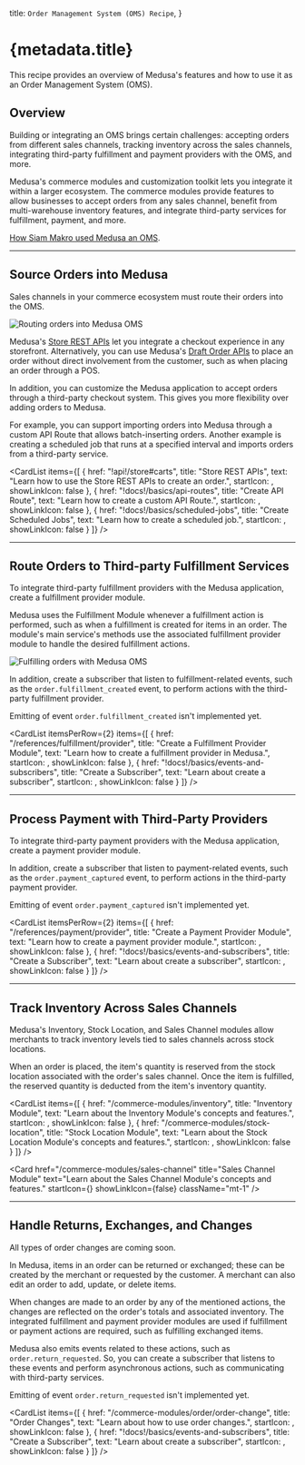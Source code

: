 
  title: `Order Management System (OMS) Recipe`,
}

# {metadata.title}

This recipe provides an overview of Medusa's features and how to use it as an Order Management System (OMS).

## Overview

Building or integrating an OMS brings certain challenges: accepting orders from different sales channels, tracking inventory across the sales channels, integrating third-party fulfillment and payment providers with the OMS, and more.

Medusa's commerce modules and customization toolkit lets you integrate it within a larger ecosystem. The commerce modules provide features to allow businesses to accept orders from any sales channel, benefit from multi-warehouse inventory features, and integrate third-party services for fulfillment, payment, and more.

<Note title="Related use-case">

[How Siam Makro used Medusa an OMS](https://medusajs.com/blog/makro-pro/).

</Note>

---

## Source Orders into Medusa

Sales channels in your commerce ecosystem must route their orders into the OMS.

![Routing orders into Medusa OMS](https://res.cloudinary.com/dza7lstvk/image/upload/v1709032160/Medusa%20Book/oms-orders_zf5ta9.jpg)

Medusa's [Store REST APIs](!api!/store) let you integrate a checkout experience in any storefront. Alternatively, you can use Medusa's [Draft Order APIs](!api!/admin#draft-orders) to place an order without direct involvement from the customer, such as when placing an order through a POS.

In addition, you can customize the Medusa application to accept orders through a third-party checkout system. This gives you more flexibility over adding orders to Medusa.

For example, you can support importing orders into Medusa through a custom API Route that allows batch-inserting orders. Another example is creating a scheduled job that runs at a specified interval and imports orders from a third-party service.

<CardList items={[
  {
    href: "!api!/store#carts",
    title: "Store REST APIs",
    text: "Learn how to use the Store REST APIs to create an order.",
    startIcon: <AcademicCapSolid />,
    showLinkIcon: false
  },
  {
    href: "!docs!/basics/api-routes",
    title: "Create API Route",
    text: "Learn how to create a custom API Route.",
    startIcon: <AcademicCapSolid />,
    showLinkIcon: false
  },
  {
    href: "!docs!/basics/scheduled-jobs",
    title: "Create Scheduled Jobs",
    text: "Learn how to create a scheduled job.",
    startIcon: <AcademicCapSolid />,
    showLinkIcon: false
  }
]} />

---

## Route Orders to Third-party Fulfillment Services

To integrate third-party fulfillment providers with the Medusa application, create a fulfillment provider module.

Medusa uses the Fulfillment Module whenever a fulfillment action is performed, such as when a fulfillment is created for items in an order. The module's main service's methods use the associated fulfillment provider module to handle the desired fulfillment actions.

![Fulfilling orders with Medusa OMS](https://res.cloudinary.com/dza7lstvk/image/upload/v1709032184/Medusa%20Book/oms-fulfillment_qfrpdd.jpg)

In addition, create a subscriber that listen to fulfillment-related events, such as the `order.fulfillment_created` event, to perform actions with the third-party fulfillment provider.

<Note type="soon">

Emitting of event `order.fulfillment_created` isn't implemented yet.

</Note>

<CardList itemsPerRow={2} items={[
  {
    href: "/references/fulfillment/provider",
    title: "Create a Fulfillment Provider Module",
    text: "Learn how to create a fulfillment provider in Medusa.",
    startIcon: <AcademicCapSolid />,
    showLinkIcon: false
  },
  {
    href: "!docs!/basics/events-and-subscribers",
    title: "Create a Subscriber",
    text: "Learn about create a subscriber",
    startIcon: <AcademicCapSolid />,
    showLinkIcon: false
  }
]} />

---

## Process Payment with Third-Party Providers

To integrate third-party payment providers with the Medusa application, create a payment provider module.

In addition, create a subscriber that listen to payment-related events, such as the `order.payment_captured` event, to perform actions in the third-party payment provider.

<Note type="soon">

Emitting of event `order.payment_captured` isn't implemented yet.

</Note>

<CardList itemsPerRow={2} items={[
  {
    href: "/references/payment/provider",
    title: "Create a Payment Provider Module",
    text: "Learn how to create a payment provider module.",
    startIcon: <AcademicCapSolid />,
    showLinkIcon: false
  },
  {
    href: "!docs!/basics/events-and-subscribers",
    title: "Create a Subscriber",
    text: "Learn about create a subscriber",
    startIcon: <AcademicCapSolid />,
    showLinkIcon: false
  }
]} />

---

## Track Inventory Across Sales Channels

Medusa's Inventory, Stock Location, and Sales Channel modules allow merchants to track inventory levels tied to sales channels across stock locations.

When an order is placed, the item's quantity is reserved from the stock location associated with the order's sales channel. Once the item is fulfilled, the reserved quantity is deducted from the item's inventory quantity.

<CardList items={[
  {
    href: "/commerce-modules/inventory",
    title: "Inventory Module",
    text: "Learn about the Inventory Module's concepts and features.",
    startIcon: <AcademicCapSolid />,
    showLinkIcon: false
  },
  {
    href: "/commerce-modules/stock-location",
    title: "Stock Location Module",
    text: "Learn about the Stock Location Module's concepts and features.",
    startIcon: <AcademicCapSolid />,
    showLinkIcon: false
  }
]} />

<Card
  href="/commerce-modules/sales-channel"
  title="Sales Channel Module"
  text="Learn about the Sales Channel Module's concepts and features."
  startIcon={<AcademicCapSolid />}
  showLinkIcon={false}
  className="mt-1"
/>

---

## Handle Returns, Exchanges, and Changes

<Note type="soon">

All types of order changes are coming soon.

</Note>

In Medusa, items in an order can be returned or exchanged; these can be created by the merchant or requested by the customer. A merchant can also edit an order to add, update, or delete items.

When changes are made to an order by any of the mentioned actions, the changes are reflected on the order's totals and associated inventory. The integrated fulfillment and payment provider modules are used if fulfillment or payment actions are required, such as fulfilling exchanged items.

Medusa also emits events related to these actions, such as `order.return_requested`. So, you can create a subscriber that listens to these events and perform asynchronous actions, such as communicating with third-party services.

<Note type="soon">

Emitting of event `order.return_requested` isn't implemented yet.

</Note>

<CardList items={[
  {
    href: "/commerce-modules/order/order-change",
    title: "Order Changes",
    text: "Learn about how to use order changes.",
    startIcon: <AcademicCapSolid />,
    showLinkIcon: false
  },
  {
    href: "!docs!/basics/events-and-subscribers",
    title: "Create a Subscriber",
    text: "Learn about create a subscriber",
    startIcon: <AcademicCapSolid />,
    showLinkIcon: false
  }
]} />
